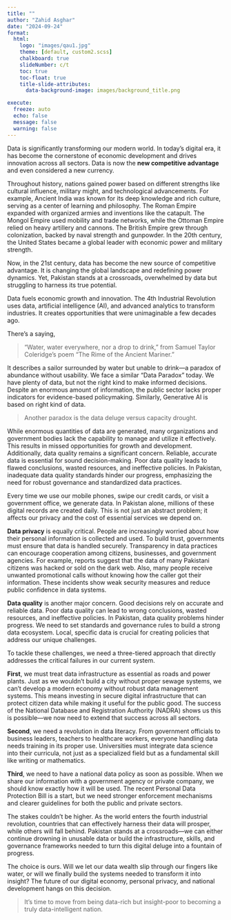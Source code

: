---
title: ""
author: "Zahid Asghar"
date: "2024-09-24"
format: 
  html:
    logo: "images/qau1.jpg"
    theme: [default, custom2.scss]
    chalkboard: true
    slideNumber: c/t
    toc: true
    toc-float: true
    title-slide-attributes:
      data-background-image: images/background_title.png

execute:
  freeze: auto
  echo: false
  message: false
  warning: false
---

Data is significantly transforming our modern world. In today's digital era, it has become the cornerstone of economic development and drives innovation across all sectors. Data is now the **new competitive advantage** and even considered a new currency.

Throughout history, nations gained power based on different strengths like cultural influence, military might, and technological advancements. For example, Ancient India was known for its deep knowledge and rich culture, serving as a center of learning and philosophy. The Roman Empire expanded with organized armies and inventions like the catapult. The Mongol Empire used mobility and trade networks, while the Ottoman Empire relied on heavy artillery and cannons. The British Empire grew through colonization, backed by naval strength and gunpowder. In the 20th century, the United States became a global leader with economic power and military strength.

Now, in the 21st century, data has become the new source of competitive advantage. It is changing the global landscape and redefining power dynamics. Yet, Pakistan stands at a crossroads, overwhelmed by data but struggling to harness its true potential.

Data fuels economic growth and innovation. The 4th Industrial Revolution uses data, artificial intelligence (AI), and advanced analytics to transform industries. It creates opportunities that were unimaginable a few decades ago.  

There's a saying,  

> "Water, water everywhere, nor a drop to drink," from Samuel Taylor Coleridge's poem "The Rime of the Ancient Mariner." 

It describes a sailor surrounded by water but unable to drink—a paradox of abundance without usability. We face a similar "Data Paradox" today. We have plenty of data, but not the right kind to make informed decisions. Despite an enormous amount of information, the public sector lacks proper indicators for evidence-based policymaking. Similarly, Generative AI is based on right kind of data. 

> Another paradox is the data deluge versus capacity drought.  

While enormous quantities of data are generated, many organizations and government bodies lack the capability to manage and utilize it effectively. This results in missed opportunities for growth and development. Additionally, data quality remains a significant concern. Reliable, accurate data is essential for sound decision-making. Poor data quality leads to flawed conclusions, wasted resources, and ineffective policies. In Pakistan, inadequate data quality standards hinder our progress, emphasizing the need for robust governance and standardized data practices. 


Every time we use our mobile phones, swipe our credit cards, or visit a government office, we generate data. In Pakistan alone, millions of these digital records are created daily. This is not just an abstract problem; it affects our privacy and the cost of essential services we depend on. 

**Data privacy** is equally critical. People are increasingly worried about how their personal information is collected and used. To build trust, governments must ensure that data is handled securely. Transparency in data practices can encourage cooperation among citizens, businesses, and government agencies. For example, reports suggest that the data of many Pakistani citizens was hacked or sold on the dark web. Also, many people receive unwanted promotional calls without knowing how the caller got their information. These incidents show weak security measures and reduce public confidence in data systems. 


**Data quality** is another major concern. Good decisions rely on accurate and reliable data. Poor data quality can lead to wrong conclusions, wasted resources, and ineffective policies. In Pakistan, data quality problems hinder progress. We need to set standards and governance rules to build a strong data ecosystem. Local, specific data is crucial for creating policies that address our unique challenges. 


To tackle these challenges, we need a three-tiered approach that directly addresses the critical failures in our current system.

**First**, we must treat data infrastructure as essential as roads and power plants. Just as we wouldn't build a city without proper sewage systems, we can't develop a modern economy without robust data management systems. This means investing in secure digital infrastructure that can protect citizen data while making it useful for the public good. The success of the National Database and Registration Authority (NADRA) shows us this is possible—we now need to extend that success across all sectors.

**Second**, we need a revolution in data literacy. From government officials to business leaders, teachers to healthcare workers, everyone handling data needs training in its proper use. Universities must integrate data science into their curricula, not just as a specialized field but as a fundamental skill like writing or mathematics. 

**Third**, we need to have a national data policy as soon as possible. When we share our information with a government agency or private company, we should know exactly how it will be used. The recent Personal Data Protection Bill is a start, but we need stronger enforcement mechanisms and clearer guidelines for both the public and private sectors.

The stakes couldn't be higher. As the world enters the fourth industrial revolution, countries that can effectively harness their data will prosper, while others will fall behind. Pakistan stands at a crossroads—we can either continue drowning in unusable data or build the infrastructure, skills, and governance frameworks needed to turn this digital deluge into a fountain of progress.

The choice is ours. Will we let our data wealth slip through our fingers like water, or will we finally build the systems needed to transform it into insight? The future of our digital economy, personal privacy, and national development hangs on this decision. 

> It's time to move from being data-rich but insight-poor to becoming a truly data-intelligent nation.

